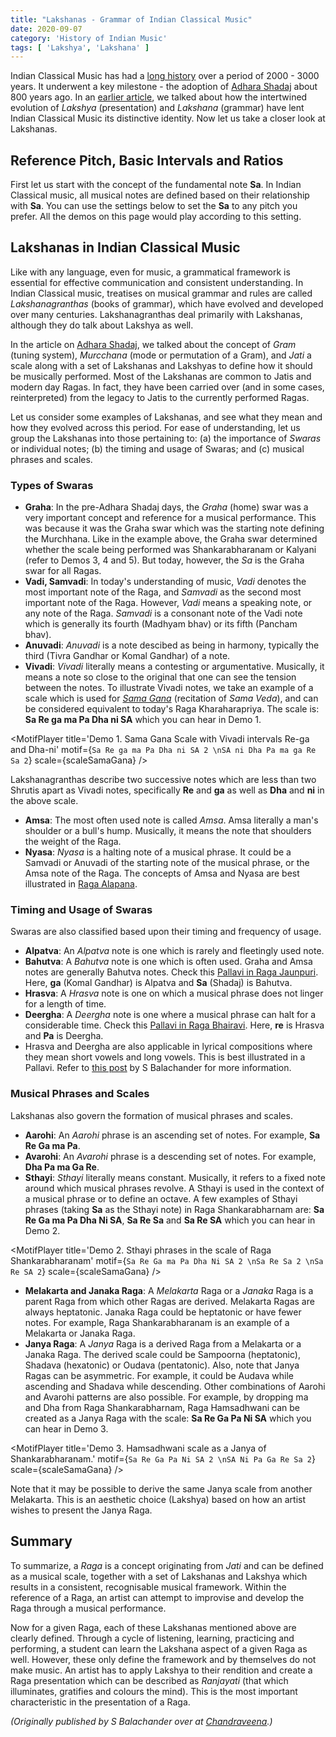 ```yaml
---
title: "Lakshanas - Grammar of Indian Classical Music"
date: 2020-09-07
category: 'History of Indian Music'
tags: [ 'Lakshya', 'Lakshana' ]
---
```



Indian Classical Music has had a [long history](/learn/historical-milestones/) over a period of 2000 - 3000 years. It underwent a key milestone - the adoption of [Adhara Shadaj](/learn/adhara-shadaj/) about 800 years ago. In an [earlier article](/learn/what-is-classical/), we talked about how the intertwined evolution of
*Lakshya*
(presentation) and
*Lakshana*
(grammar) have lent Indian Classical Music its distinctive identity. Now let us take a closer look at Lakshanas.

## Reference Pitch, Basic Intervals and Ratios

First let us start with the concept of the fundamental note **Sa**. In Indian Classical music, all musical notes are defined based on their relationship with **Sa**. You can use the settings below to set the **Sa** to any pitch you prefer. All the demos on this page would play according to this setting.

<CommonPitch />

## Lakshanas in Indian Classical Music

Like with any language, even for music, a grammatical framework is essential for effective communication and consistent understanding. In Indian Classical music, treatises on musical grammar and rules are called
*Lakshanagranthas*
(books of grammar), which have evolved and developed over many centuries. Lakshanagranthas deal primarily with Lakshanas, although they do talk about Lakshya as well.

In the article on [Adhara Shadaj](/learn/adhara-shadaj/), we talked about the concept of
*Gram*
(tuning system),
*Murcchana*
(mode or permutation of a Gram), and
*Jati*
a scale along with a set of Lakshanas and Lakshyas to define how it should be musically performed. Most of the Lakshanas are common to Jatis and modern day Ragas. In fact, they have been carried over (and in some cases, reinterpreted) from the legacy to Jatis to the currently performed Ragas.

Let us consider some examples of Lakshanas, and see what they mean and how they evolved across this period. For ease of understanding, let us group the Lakshanas into those pertaining to: (a) the importance of
*Swaras*
or individual notes; (b) the timing and usage of Swaras; and (c) musical phrases and scales.

### Types of Swaras

-   **Graha**: In the pre-Adhara Shadaj days, the
*Graha*
(home) swar was a very important concept and reference for a musical performance. This was because it was the Graha swar which was the starting note defining the Murchhana. Like in the example above, the Graha swar determined whether the scale being performed was Shankarabharanam or Kalyani (refer to Demos 3, 4 and 5). But today, however, the *Sa* is the Graha swar for all Ragas.
-   **Vadi, Samvadi**: In today's understanding of music,
*Vadi*
denotes the most important note of the Raga, and
*Samvadi*
as the second most important note of the Raga. However,
*Vadi*
means a speaking note, or any note of the Raga.
*Samvadi*
is a consonant note of the Vadi note which is generally its fourth (Madhyam bhav) or its fifth (Pancham bhav).
-   **Anuvadi**:
*Anuvadi*
is a note descibed as being in harmony, typically the third (Tivra Gandhar or Komal Gandhar) of a note.
-   **Vivadi**:
*Vivadi*
literally means a contesting or argumentative. Musically, it means a note so close to the original that one can see the tension between the notes. To illustrate Vivadi notes, we take an example of a scale which is used for [*Sama Gana*](/learn/tuningsystems-1/) (recitation of
*Sama Veda*), and can be considered equivalent to today's Raga Kharaharapriya. The scale is:
**Sa Re ga ma Pa Dha ni SA**
which you can hear in Demo 1.

<MotifPlayer title='Demo 1. Sama Gana Scale with Vivadi intervals Re-ga and Dha-ni' motif={`Sa Re ga ma Pa Dha ni SA 2 \nSA ni Dha Pa ma ga Re Sa 2`} scale={scaleSamaGana} />

Lakshanagranthas describe two successive notes which are less than two Shrutis apart as Vivadi notes, specifically  **Re** and **ga** as well as **Dha** and **ni** in the above scale.

-   **Amsa**: The most often used note is called *Amsa*. Amsa literally a man's shoulder or a bull's hump. Musically, it means the note that shoulders the weight of the Raga.
-   **Nyasa**: *Nyasa* is a halting note of a musical phrase. It could be a Samvadi or Anuvadi of the starting note of the musical phrase, or the Amsa note of the Raga. The concepts of Amsa and Nyasa are best illustrated in [Raga Alapana](https://www.chandraveena.com/blog/raga-alapana/).

### Timing and Usage of Swaras

Swaras are also classified based upon their timing and frequency of usage.

-   **Alpatva**: An *Alpatva* note is one which is rarely and fleetingly used note.
-   **Bahutva**: A *Bahutva* note is one which is often used. Graha and Amsa notes are generally Bahutva notes. Check this [Pallavi in Raga Jaunpuri](https://www.youtube.com/watch?v=sldH_5uYvqc). Here, **ga** (Komal Gandhar) is Alpatva and **Sa** (Shadaj) is Bahutva.
-   **Hrasva**: A *Hrasva* note is one on which a musical phrase does not linger for a length of time.
-   **Deergha**: A *Deergha* note is one where a musical phrase can halt for a considerable time. Check this [Pallavi in Raga Bhairavi](https://www.youtube.com/watch?v=z4lz4pmswkw). Here, **re** is Hrasva and **Pa** is Deergha.
-   Hrasva and Deergha are also applicable in lyrical compositions where they mean short vowels and long vowels. This is best illustrated in a Pallavi. Refer to [this post](https://www.chandraveena.com/blog/pallavi/) by S Balachander for more information.

### Musical Phrases and Scales

Lakshanas also govern the formation of musical phrases and scales.

-   **Aarohi**: An *Aarohi* phrase is an ascending set of notes. For example,
**Sa Re Ga ma Pa**.
-   **Avarohi**: An *Avarohi* phrase is a descending set of notes. For example,
**Dha Pa ma Ga Re**.
-   **Sthayi**: *Sthayi* literally means constant. Musically, it refers to a fixed note around which musical phrases revolve. A Sthayi is used in the context of a musical phrase or to define an octave. A few examples of Sthayi phrases (taking **Sa** as the Sthayi note) in Raga Shankarabharnam are:
**Sa Re Ga ma Pa Dha Ni SA**,
**Sa Re Sa**
and
**Sa Re SA**
which you can hear in Demo 2.

<MotifPlayer title='Demo 2. Sthayi phrases in the scale of Raga Shankarabharanam' motif={`Sa Re Ga ma Pa Dha Ni SA 2 \nSa Re Sa 2 \nSa Re SA 2`} scale={scaleSamaGana} />

-   **Melakarta and Janaka Raga**: A *Melakarta* Raga or a *Janaka* Raga is a parent Raga from which other Ragas are derived. Melakarta Ragas are always heptatonic. Janaka Raga could be heptatonic or have fewer notes. For example, Raga Shankarabharanam is an example of a Melakarta or Janaka Raga.
-   **Janya Raga**: A *Janya* Raga is a derived Raga from a Melakarta or a Janaka Raga. The derived scale could be Sampoorna (heptatonic), Shadava (hexatonic) or Oudava (pentatonic). Also, note that Janya Ragas can be asymmetric. For example, it could be Audava while ascending and Shadava while descending. Other combinations of Aarohi and Avarohi patterns are also possible. For example, by dropping ma and Dha from Raga Shankarabharnam, Raga Hamsadhwani can be created as a Janya Raga with the scale:
**Sa Re Ga Pa Ni SA**
which you can hear in Demo 3.

<MotifPlayer title='Demo 3. Hamsadhwani scale as a Janya of Shankarabharanam.' motif={`Sa Re Ga Pa Ni SA 2 \nSA Ni Pa Ga Re Sa 2`} scale={scaleSamaGana} />

Note that it may be possible to derive the same Janya scale from another Melakarta. This is an aesthetic choice (Lakshya) based on how an artist wishes to present the Janya Raga.

## Summary

To summarize, a *Raga* is a concept originating from *Jati* and can be defined as a musical scale, together with a set of Lakshanas and Lakshya which results in a consistent, recognisable musical framework. Within the reference of a Raga, an artist can attempt to improvise and develop the Raga through a musical performance.

Now for a given Raga, each of these Lakshanas mentioned above are clearly defined. Through a cycle of listening, learning, practicing and performing, a student can learn the Lakshana aspect of a given Raga as well. However, these only define the framework and by themselves do not make music. An artist has to apply Lakshya to their rendition and create a Raga presentation which can be described as *Ranjayati* (that which illuminates, gratifies and colours the mind). This is the most important characteristic in the presentation of a Raga.

*(Originally published by S Balachander over at [Chandraveena](https://www.chandraveena.com/blog/grammar-of-music/).)*